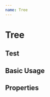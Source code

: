 ```yaml
---
name: Tree
---
```



# Tree

## Test

<Playground>
  <Tree items={[
  {
    "id": "33bfe9d7-ef7c-44d3-92ff-f2a08c7e5473@another-building",
    "title": "another-building",
    "type": "Building",
    "items": [
      {
        "title": "--- Add floor ---",
        "type": "ADD_FLOOR",
        "buildingId": "33bfe9d7-ef7c-44d3-92ff-f2a08c7e5473@another-building"
      }
    ]
  },
  {
    "id": "33bfe9d7-ef7c-44d3-92ff-f2a08c7e5473@gebouw",
    "title": "gebouw",
    "type": "Building",
    "items": [
      {
        "title": "--- Add floor ---",
        "type": "ADD_FLOOR",
        "buildingId": "33bfe9d7-ef7c-44d3-92ff-f2a08c7e5473@gebouw"
      }
    ]
  },
  {
    "title": "--- Add building ---",
    "type": "ADD_BUILDING"
  }
]} />
</Playground>

## Basic Usage

<Playground>
  <Tree items={[
  {
    "id": "33bfe9d7-ef7c-44d3-92ff-f2a08c7e5473@another-building",
    "title": "another-building",
    "type": "Building",
    "items": [
      {
        "title": "some-floor",
        "type": "FLOOR",
        "buildingId": "33bfe9d7-ef7c-44d3-92ff-f2a08c7e5473@another-building",
        "items": [
          {
            "title": "some-device",
            "type": "DEVICE"
          }
        ]
      },
      {
        "title": "--- Add floor ---",
        "type": "ADD_FLOOR",
        "buildingId": "33bfe9d7-ef7c-44d3-92ff-f2a08c7e5473@another-building"
      }
    ]
  },
  {
    "id": "33bfe9d7-ef7c-44d3-92ff-f2a08c7e5473@gebouw",
    "title": "gebouw",
    "type": "Building",
    "items": [
      {
        "title": "some-floor",
        "type": "FLOOR",
        "buildingId": "33bfe9d7-ef7c-44d3-92ff-f2a08c7e5473@gebouw",
        "items": [
          {
            "title": "some-device",
            "type": "DEVICE"
          }
        ]
      },
      {
        "title": "--- Add floor ---",
        "type": "ADD_FLOOR",
        "buildingId": "33bfe9d7-ef7c-44d3-92ff-f2a08c7e5473@gebouw"
      }
    ]
  },
  {
    "id": "33bfe9d7-ef7c-44d3-92ff-f2a08c7e5473@some-building",
    "title": "some-building",
    "type": "Building",
    "items": [
      {
        "title": "some-floor",
        "type": "FLOOR",
        "buildingId": "33bfe9d7-ef7c-44d3-92ff-f2a08c7e5473@some-building",
        "items": [
          {
            "title": "some-device",
            "type": "DEVICE"
          }
        ]
      },
      {
        "title": "--- Add floor ---",
        "type": "ADD_FLOOR",
        "buildingId": "33bfe9d7-ef7c-44d3-92ff-f2a08c7e5473@some-building"
      }
    ]
  },
  {
    "id": "33bfe9d7-ef7c-44d3-92ff-f2a08c7e5473@test-building",
    "title": "test-building",
    "type": "Building",
    "items": [
      {
        "title": "some-floor",
        "type": "FLOOR",
        "buildingId": "33bfe9d7-ef7c-44d3-92ff-f2a08c7e5473@test-building",
        "items": [
          {
            "title": "some-device",
            "type": "DEVICE"
          }
        ]
      },
      {
        "title": "--- Add floor ---",
        "type": "ADD_FLOOR",
        "buildingId": "33bfe9d7-ef7c-44d3-92ff-f2a08c7e5473@test-building"
      }
    ]
  },
  {
    "title": "--- Add building ---",
    "type": "ADD_BUILDING"
  }
]} />
</Playground>

## Properties

<PropsTable of={Tree}></PropsTable>
